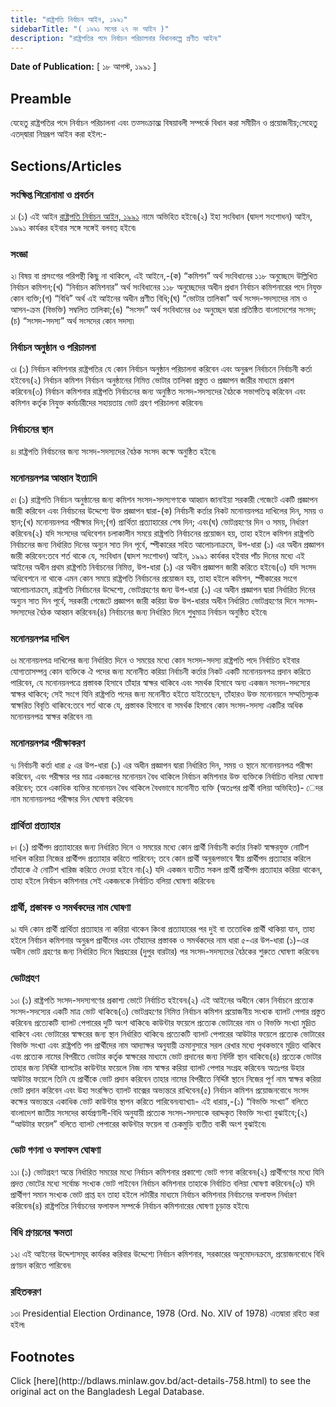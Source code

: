 ```yaml
---
title: "রাষ্ট্রপতি নির্বাচন আইন, ১৯৯১"
sidebarTitle: "( ১৯৯১ সনের ২৭ নং আইন )"
description: "রাষ্ট্রপতির পদে নির্বাচন পরিচালনার বিধানকল্পে প্রণীত আইন৷"
---
```


**Date of Publication:** [ ১৮ আগস্ট, ১৯৯১ ]

## Preamble

যেহেতু রাষ্ট্রপতির পদে নির্বাচন পরিচালনা এবং তত্সংক্রান্ত্ম বিষয়াবলী সম্পর্কে বিধান করা সমীচীন ও প্রয়োজনীয়;সেহেতু এতদ্‌দ্বারা নিম্নরূপ আইন করা হইল:-

## Sections/Articles

### সংক্ষিপ্ত শিরোনামা ও প্রবর্তন

১৷ (১) এই আইন [রাষ্ট্রপতি নির্বাচন আইন, ১৯৯১](/act-758.html "রাষ্ট্রপতি নির্বাচন আইন, ১৯৯১") নামে অভিহিত হইবে৷(২) ইহা সংবিধান (দ্বাদশ সংশোধন) আইন, ১৯৯১ কার্যকর হইবার সঙ্গে সঙ্গেই বলবত্ হইবে৷

### সংজ্ঞা

২৷ বিষয় বা প্রসংগের পরিপন্থী কিছু না থাকিলে, এই আইনে,-(ক) “কমিশন” অর্থ সংবিধানের ১১৮ অনুচ্ছেদে উল্লিখিত নির্বাচন কমিশন;(খ) “নির্বাচন কমিশনার” অর্থ সংবিধানের ১১৮ অনুচ্ছেদের অধীন প্রধান নির্বাচন কমিশনারের পদে নিযুক্ত কোন ব্যক্তি;(গ) “বিধি” অর্থ এই আইনের অধীন প্রণীত বিধি;(ঘ) “ভোটার তালিকা” অর্থ সংসদ-সদস্যদের নাম ও আসন-ক্রম (বিভক্তি) সম্বলিত তালিকা;(ঙ) “সংসদ” অর্থ সংবিধানের ৬৫ অনুচ্ছেদ দ্বারা প্রতিষ্ঠিত বাংলাদেশের সংসদ;(চ) “সংসদ-সদস্য” অর্থ সংসদের কোন সদস্য৷

### নির্বাচন অনুষ্ঠান ও পরিচালনা

৩৷ (১) নির্বাচন কমিশনার রাষ্ট্রপতির যে কোন নির্বাচন অনুষ্ঠান পরিচালনা করিবেন এবং অনুরূপ নির্বাচনে নির্বাচনী কর্তা হইবেন৷(২) নির্বাচন কমিশন নির্বাচন অনুষ্ঠানের নিমিত্ত ভোটার তালিকা প্রস্তুত ও প্রজ্ঞাপন জারীর মাধ্যমে প্রকাশ করিবেন৷(৩) নির্বাচন কমিশনার রাষ্ট্রপতি নির্বাচনের জন্য অনুষ্ঠিত সংসদ-সদস্যদের বৈঠকে সভাপতিত্ব করিবেন এবং কমিশন কর্তৃক নিযুক্ত কর্মচারীদের সহায়তায় ভোট গ্রহণ পরিচালনা করিবেন৷

### নির্বাচনের স্থান

৪৷ রাষ্ট্রপতি নির্বাচনের জন্য সংসদ-সদস্যদের বৈঠক সংসদ কক্ষে অনুষ্ঠিত হইবে৷

### মনোনয়নপত্র আহ্বান ইত্যাদি

৫৷ (১) রাষ্ট্রপতি নির্বাচন অনুষ্ঠানের জন্য কমিশন সংসদ-সদস্যগণকে আহ্বান জানাইয়া সরকারী গেজেটে একটি প্রজ্ঞাপন জারী করিবেন এবং নির্বাচনের উদ্দেশ্যে উক্ত প্রজ্ঞাপন দ্বারা-(ক) নির্বাচনী কর্তার নিকট মনোনয়নপত্র দাখিলের দিন, সময় ও স্থান;(খ) মনোনয়নপত্র পরীক্ষার দিন;(গ) প্রার্থিতা প্রত্যাহারের শেষ দিন; এবং(ঘ) ভোটগ্রহণের দিন ও সময়, নির্ধারণ করিবেন৷(২) যদি সংসদের অধিবেশন চলাকালীন সময়ে রাষ্ট্রপতি নির্বাচনের প্রয়োজন হয়, তাহা হইলে কমিশন রাষ্ট্রপতি নির্বাচনের জন্য নির্ধারিত দিনের অন্যুন সাত দিন পূর্বে, স্পীকারের সহিত আলোচনাক্রমে, উপ-ধারা (১) এর অধীন প্রজ্ঞাপন জারী করিবেন:তবে শর্ত থাকে যে, সংবিধান (দ্বাদশ সংশোধন) আইন, ১৯৯১ কার্যকর হইবার পাঁচ দিনের মধ্যে এই আইনের অধীন প্রথম রাষ্ট্রপতি নির্বাচনের নিমিত্ত, উপ-ধারা (১) এর অধীন প্রজ্ঞাপন জারী করিতে হইবে৷(৩) যদি সংসদ অধিবেশনে না থাকে এমন কোন সময়ে রাষ্ট্রপতি নির্বাচনের প্রয়োজন হয়, তাহা হইলে কমিশন, স্পীকারের সংগে আলোচনাক্রমে, রাষ্ট্রপতি নির্বাচনের উদ্দেশ্যে, ভোটগ্রহণের জন্য উপ-ধারা (১) এর অধীন প্রজ্ঞাপন দ্বারা নির্ধারিত দিনের অন্যুন সাত দিন পূর্বে, সরকারী গেজেটে প্রজ্ঞাপন জারী করিয়া উক্ত উপ-ধারার অধীন নির্ধারিত ভোটগ্রহণের দিনে সংসদ-সদস্যদের বৈঠক আহ্বান করিবেন৷(৪) নির্বাচনের জন্য নির্ধারিত দিনে শুধুমাত্র নির্বাচন অনুষ্ঠিত হইবে৷

### মনোনয়নপত্র দাখিল

৬৷ মনোনয়নপত্র দাখিলের জন্য নির্ধারিত দিনে ও সময়ের মধ্যে কোন সংসদ-সদস্য রাষ্ট্রপতি পদে নির্বাচিত হইবার যোগ্যতাসম্পন্ন কোন ব্যক্তিকে ঐ পদের জন্য মনোনীত করিয়া নির্বাচনী কর্তার নিকট একটি মনোনয়নপত্র প্রদান করিতে পারিবেন, যে মনোনয়নপত্রে প্রস্তাবক হিসাবে তাঁহার স্বাক্ষর থাকিবে এবং সমর্থক হিসাবে অন্য একজন সংসদ-সদস্যের স্বাক্ষর থাকিবে; সেই সংগে যিনি রাষ্ট্রপতি পদের জন্য মনোনীত হইতে যাইতেছেন, তাঁহারও উক্ত মনোনয়নে সম্মতিসূচক স্বাক্ষরিত বিবৃতি থাকিবে:তবে শর্ত থাকে যে, প্রস্তাবক হিসাবে বা সমর্থক হিসাবে কোন সংসদ-সদস্য একটির অধিক মনোনয়নপত্র স্বাক্ষর করিবেন না৷

### মনোনয়নপত্র পরীক্ষাকরণ

৭৷ নির্বাচনী কর্তা ধারা ৫ এর উপ-ধারা (১) এর অধীন প্রজ্ঞাপন দ্বারা নির্ধারিত দিন, সময় ও স্থানে মনোনয়নপত্র পরীক্ষা করিবেন, এবং পরীক্ষার পর মাত্র একজনের মনোনয়ন বৈধ থাকিলে নির্বাচন কমিশনার উক্ত ব্যক্তিকে নির্বাচিত বলিয়া ঘোষণা করিবেন; তবে একাধিক ব্যক্তির মনোনয়ন বৈধ থাকিলে বৈধভাবে মনোনীত ব্যক্তি (অতঃপর প্রার্থী বলিয়া অভিহিত)- েদর নাম মনোনয়নপত্র পরীক্ষার দিন ঘোষণা করিবেন৷

### প্রার্থিতা প্রত্যাহার

৮৷ (১) প্রার্থীপদ প্রত্যাহারের জন্য নির্ধারিত দিনে ও সময়ের মধ্যে কোন প্রার্থী নির্বাচনী কর্তার নিকট স্বাক্ষরযুক্ত নোটিশ দাখিল করিয়া নিজের প্রার্থীপদ প্রত্যাহার করিতে পারিবেন; তবে কোন প্রার্থী অনুরূপভাবে স্বীয় প্রার্থীপদ প্রত্যাহার করিলে তাঁহাকে ঐ নোটিশ খারিজ করিতে দেওয়া হইবে না৷(২) যদি একজন ব্যতীত সকল প্রার্থী প্রার্থীপদ প্রত্যাহার করিয়া থাকেন, তাহা হইলে নির্বাচন কমিশনার সেই একজনকে নির্বাচিত বলিয়া ঘোষণা করিবেন৷

### প্রার্থী, প্রস্তাবক ও সমর্থকদের নাম ঘোষণা

৯৷ যদি কোন প্রার্থী প্রার্থিতা প্রত্যাহার না করিয়া থাকেন কিংবা প্রত্যাহারের পর দুই বা ততোধিক প্রার্থী থাকিয়া যান, তাহা হইলে নির্বাচন কমিশনার অনুরূপ প্রার্থীদের এবং তাঁহাদের প্রস্তাবক ও সমর্থকদের নাম ধারা ৫-এর উপ-ধারা (১)-এর অধীন ভোট গ্রহণের জন্য নির্ধারিত দিনে দ্বিপ্রহরের (দুপুর বারটার) পর সংসদ-সদস্যদের বৈঠকের শুরুতে ঘোষণা করিবেন৷

### ভোটগ্রহণ

১০৷ (১) রাষ্ট্রপতি সংসদ-সদস্যগণের প্রকাশ্য ভোটে নির্বাচিত হইবেন৷(২) এই আইনের অধীনে কোন নির্বাচনে প্রত্যেক সংসদ-সদস্যের একটি মাত্র ভোট থাকিবে৷(৩) ভোটগ্রহণের নিমিত্ত নির্বাচন কমিশন প্রয়োজনীয় সংখ্যক ব্যালট পেপার প্রস্তুত করিবেন৷ প্রত্যেকটি ব্যালট পেপারের দুটি অংশ থাকিবে৷ কাউন্টার ফয়েলে প্রত্যেক ভোটারের নাম ও বিভক্তি সংখ্যা মুদ্রিত থাকিবে এবং ভোটারের স্বাক্ষরের জন্য স্থান নির্ধারিত থাকিবে৷ প্রত্যেকটি ব্যালট পেপারের আউটার ফয়েলে প্রত্যেক ভোটারের বিভক্তি সংখ্যা এবং রাষ্ট্রপতি পদ প্রার্থীদের নাম আদ্যাক্ষর অনুযায়ী ক্রমানুসারে সরল রেখার মধ্যে পৃথকভাবে মুদ্রিত থাকিবে এবং প্রত্যেক নামের বিপরীতে ভোটার কর্তৃক স্বাক্ষরের মাধ্যমে ভোট প্রদানের জন্য নির্দিষ্ট স্থান থাকিবে৷(৪) প্রত্যেক ভোটার তাহার জন্য নির্দ্দিষ্ট ব্যালটের কাউন্টার ফয়েলে নিজ নাম স্বাক্ষর করিয়া ব্যালট পেপার সংগ্রহ করিবেন৷ অতঃপর উহার আউটার ফয়েলে তিনি যে প্রার্থীকে ভোট প্রদান করিবেন তাহার নামের বিপরীতে নির্দ্দিষ্ট স্থানে নিজের পূর্ণ নাম স্বাক্ষর করিয়া ভোট প্রদান করিবেন এবং উহা সংরক্ষিত ব্যালট বাক্সের অভ্যন্তরে রাখিবেন৷(৫) নির্বাচন কমিশন প্রয়োজনবোধে সংসদ কক্ষের অভ্যন্তরে একাধিক ভোট কাউন্টার স্থাপন করিতে পারিবেন৷ব্যাখ্যা৷- এই ধারায়,-(১) “বিভক্তি সংখ্যা” বলিতে বাংলাদেশ জাতীয় সংসদের কার্যপ্রণালী-বিধি অনুযায়ী প্রত্যেক সংসদ-সদস্যকে বরাদ্দকৃত বিভক্তি সংখ্যা বুঝাইবে;(২) “আউটার ফয়েল” বলিতে ব্যালট পেপারের কাউন্টার ফয়েল বা চেকমুড়ি ব্যতীত বাকী অংশ বুঝাইবে৷

### ভোট গণনা ও ফলাফল ঘোষণা

১১৷ (১) ভোটগ্রহণ অন্তে নির্ধারিত সময়ের মধ্যে নির্বাচন কমিশনার প্রকাশ্যে ভোট গণনা করিবেন৷(২) প্রার্থীগণের মধ্যে যিনি প্রদত্ত ভোটের মধ্যে সর্বোচ্চ সংখ্যক ভোট পাইবেন নির্বাচন কমিশনার তাহাকে নির্বাচিত বলিয়া ঘোষণা করিবেন৷(৩) যদি প্রার্থীগণ সমান সংখ্যক ভোট প্রাপ্ত হন তাহা হইলে লটারীর মাধ্যমে নির্বাচন কমিশনার নির্বাচনের ফলাফল নির্ধারণ করিবেন৷(৪) রাষ্ট্রপতির নির্বাচনের ফলাফল সম্পর্কে নির্বাচন কমিশনারের ঘোষণা চূড়ান্ত হইবে৷

### বিধি প্রণয়নের ক্ষমতা

১২৷ এই আইনের উদ্দেশ্যসমূহ কার্যকর করিবার উদ্দেশ্যে নির্বাচন কমিশনার, সরকারের অনুমোদনক্রমে, প্রয়োজনবোধে বিধি প্রণয়ন করিতে পারিবেন৷

### রহিতকরণ

১৩৷ Presidential Election Ordinance, 1978 (Ord. No. XIV of 1978) এতদ্বারা রহিত করা হইল৷

## Footnotes

<Note>
  Click [here](http://bdlaws.minlaw.gov.bd/act-details-758.html) to see the original act on the Bangladesh Legal Database.
</Note>
